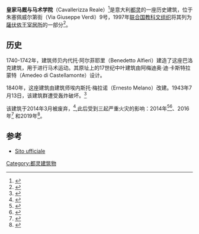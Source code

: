 '''皇家马厩与马术学院'''（Cavallerizza Reale）<ref>{{Cite web|url=http://mole24.it/2017/03/11/la-storia-antica-della-cavallerizza-reale-torino/|title=La storia antica della Cavallerizza Reale di Torino|author=mole24|language=it|accessdate=2019-10-21|archive-date=2021-02-15|archive-url=https://web.archive.org/web/20210215013509/https://mole24.it/2017/03/11/la-storia-antica-della-cavallerizza-reale-torino/|dead-url=no}}</ref>是意大利[[都灵|都灵]]的一座历史建筑，位于朱塞佩威尔第街（Via Giuseppe Verdi）9号，1997年[[联合国教科文组织|联合国教科文组织]]将其列为[[薩伏依王室居所|薩伏依王室居所]]的一部分<ref>{{Cite book|author=Sara Cabras|title=Torino Pocket|url=https://books.google.it/books?id=eQKlDgAAQBAJ&pg=PT372&dq=Cavallerizza+Reale+unesco&hl=it&sa=X&ved=0ahUKEwiH2qOIg63lAhVRAWMBHQOhDSwQ6AEIMDAB#v=onepage&q=Cavallerizza%20Reale%20unesco&f=false|accessdate=2019-10-21|date=2017-03-16|editor=EDT srl|language=it|ISBN=9788859240259|archive-date=2021-02-15|archive-url=https://web.archive.org/web/20210215013143/https://books.google.it/books?id=eQKlDgAAQBAJ&pg=PT372&dq=Cavallerizza+Reale+unesco&hl=it&sa=X&ved=0ahUKEwiH2qOIg63lAhVRAWMBHQOhDSwQ6AEIMDAB#v=onepage&q=Cavallerizza%20Reale%20unesco&f=false|dead-url=no}}</ref>。

== 历史 ==
1740-1742年，建筑师贝内代托·阿尔菲耶里（Benedetto Alfieri）建造了这座巴洛克建筑，用于进行马术运动。其原址上的17世纪中叶建筑由阿梅迪奥·迪·卡斯特拉蒙特（Amedeo di Castellamonte）设计。

1840年，这座建筑由建筑师埃内斯托·梅拉诺（Ernesto Melano）改建。1943年7月13日，该建筑群遭受轰炸破坏。<ref>{{Cite web|url=http://www.museotorino.it/view/s/f9695f4625ba437ea1fed462e27dac71|title=Cavallerizza Reale - MuseoTorino|author=MuseoTorino,Comune di Torino,Direzione Musei,Assessorato alla Cultura e al 150° dell’Unità d’Italia|language=it|accessdate=2019-10-21|archive-date=2021-01-03|archive-url=https://web.archive.org/web/20210103010050/https://www.museotorino.it/view/s/f9695f4625ba437ea1fed462e27dac71|dead-url=no}}</ref>

该建筑于2014年3月被废弃，<ref>{{Cite web|url=https://www.ilfattoquotidiano.it/2016/04/04/la-cavallerizza-reale-di-torino-una-storia-esemplare/2604308/|title=Cavallerizza Reale a Torino: storia esemplare di un bene pubblico buono per fare cassa|date=2016-04-04|language=it|accessdate=2019-10-21|archive-date=2019-10-22|archive-url=https://web.archive.org/web/20191022143041/https://www.ilfattoquotidiano.it/2016/04/04/la-cavallerizza-reale-di-torino-una-storia-esemplare/2604308/|dead-url=no}}</ref>,此后受到三起严重火灾的影响：2014年<ref>{{Cite web|url=https://torino.repubblica.it/cronaca/2014/08/30/news/incendio_nella_notte_alla_cavallerizza_i_carabinieri_e_doloso-94689679/?ref=search|title=Incendio nella notte alla Cavallerizza. "E' doloso"|date=2014-08-30|language=it|accessdate=2019-10-21|archive-date=2020-02-09|archive-url=https://web.archive.org/web/20200209100249/https://torino.repubblica.it/cronaca/2014/08/30/news/incendio_nella_notte_alla_cavallerizza_i_carabinieri_e_doloso-94689679/?ref=search|dead-url=no}}</ref><ref>{{Cite web|url=https://ricerca.repubblica.it/repubblica/archivio/repubblica/2015/03/17/rogo-cavallerizza-non-ce-un-colpevole-archiviata-linchiestaTorino05.html?ref=search|title=Rogo Cavallerizza non c'è un colpevole archiviata l'inchiesta|date=2015-03-17|language=it|accessdate=2019-10-21|archive-date=2021-02-09|archive-url=https://web.archive.org/web/20210209070545/https://ricerca.repubblica.it/repubblica/archivio/repubblica/2015/03/17/rogo-cavallerizza-non-ce-un-colpevole-archiviata-linchiestaTorino05.html?ref=search|dead-url=no}}</ref>、2016年<ref>{{Cite web|url=https://ricerca.repubblica.it/repubblica/archivio/repubblica/2016/06/10/tornano-le-fiamme-alla-cavallerizza-gli-occupanti-incendio-dolosoTorino06.html?ref=search|title=Tornano le fiamme alla Cavallerizza. Gli occupanti "Incendio doloso"|date=2016-06-10|language=it|accessdate=2019-10-21|archive-date=2019-10-22|archive-url=https://web.archive.org/web/20191022143044/https://ricerca.repubblica.it/repubblica/archivio/repubblica/2016/06/10/tornano-le-fiamme-alla-cavallerizza-gli-occupanti-incendio-dolosoTorino06.html%3Fref%3Dsearch|dead-url=no}}</ref> 和2019年<ref>{{Cite web|url=https://torino.repubblica.it/cronaca/2019/10/21/news/torino_prende_fuoco_il_tetto_della_cavallerizza_in_fiamme_lo_storico_edificio-239082056/|title=Torino: prende fuoco il tetto della Cavallerizza, in fiamme lo storico complesso|date=2019-10-21|language=it|accessdate=2019-10-21|archive-date=2021-02-14|archive-url=https://web.archive.org/web/20210214130322/https://torino.repubblica.it/cronaca/2019/10/21/news/torino_prende_fuoco_il_tetto_della_cavallerizza_in_fiamme_lo_storico_edificio-239082056/|dead-url=no}}</ref>。

== 参考 ==
<references />
* [https://www.cavallerizzareale.org/ Sito ufficiale] {{Wayback|url=https://www.cavallerizzareale.org/ |date=20210119135412 }}
[[Category:都灵建筑物|Category:都灵建筑物]]